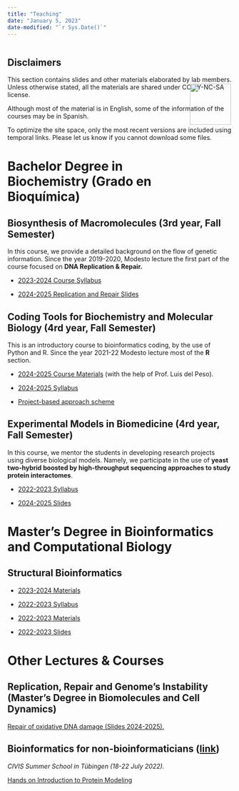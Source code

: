 ```yaml
---
title: "Teaching"
date: "January 5, 2023"
date-modified: "`r Sys.Date()`"
---
```


```r

```

::: {.callout-note icon="true"}
## Disclaimers

This section contains slides and other materials elaborated by lab members. Unless otherwise stated, all the materials are shared under CC BY-NC-SA license.

Although most of the material is in English, some of the information of the courses may be in Spanish.

To optimize the site space, only the most recent versions are included using\
temporal links. Please let us know if you cannot download some files.
:::

::: {style="float: right; position: relative; top: -160px; padding: 3px;"}
[![](figs/by-nc-sa.png){width="92"}](https://creativecommons.org/licenses/by-nc-sa/4.0/)
:::

# Bachelor Degree in Biochemistry (Grado en Bioquímica)

## Biosynthesis of Macromolecules (3rd year, Fall Semester)

In this course, we provide a detailed background on the flow of genetic information. Since the year 2019-2020, Modesto lecture the first part of the course focused on **DNA Replication & Repair.**

-   [2023-2024 Course Syllabus](https://dauam-my.sharepoint.com/:b:/g/personal/modesto_redrejo_uam_es/EW0FgKhnWp9ChzLMxPmpiqUBcp2-8EykmdqJKJ6qIe5QQQ?e=tIPMA6)

-   [2024-2025 Replication and Repair Slides](https://dauam-my.sharepoint.com/:f:/g/personal/modesto_redrejo_uam_es/EvPycXrpxclNm2iOSmJ3ufABPL5SJa5-egVX58105WiZUA?e=fDCP5n)

## Coding Tools for Biochemistry and Molecular Biology (4rd year, Fall Semester)

This is an introductory course to bioinformatics coding, by the use of Python and R. Since the year 2021-22 Modesto lecture most of the **R** section.

-   [2024-2025 Course Materials](https://r4biochemists.github.io/) (with the help of Prof. Luis del Peso).

-   [2024-2025 Syllabus](https://github.com/r4biochemists/r4biochemists.github.io/blob/main/2024_18245_es.pdf)

-   [Project-based approach scheme](https://github.com/r4biochemists/r4biochemists.github.io/blob/main/intro_PBL_2024.pdf)

## Experimental Models in Biomedicine (4rd year, Fall Semester)

In this course, we mentor the students in developing research projects using diverse biological models. Namely, we participate in the use of **yeast two-hybrid boosted by high-throughput sequencing approaches to study protein interactomes**.

-   [2022-2023 Syllabus](https://dauam-my.sharepoint.com/:b:/g/personal/modesto_redrejo_uam_es/EYlIhaze0UxLn6cCDmz0VG8BHZjlOjOSXvNqqW5jiyW46g?e=HAjQWJ)

-   [2024-2025 Slides](https://dauam-my.sharepoint.com/:b:/g/personal/modesto_redrejo_uam_es/EXv3VazVqJtDuaP8yC5Gx1IBsRdZXCpH3TYgDufkFvA0Jw?e=NerVLM)

# Master's Degree in Bioinformatics and Computational Biology

## Structural Bioinformatics

-   [2023-2024 Materials](https://strbio.github.io/)

-   [2022-2023 Syllabus](https://dauam-my.sharepoint.com/:b:/g/personal/modesto_redrejo_uam_es/EXvH5Ek4giFEsho4zZPCSiIBXoiTjW8DOZQhd9_jjGZQWA?e=gTMEvu)

-   [2022-2023 Materials](https://strbio.github.io/strbio2022_23/)

-   [2022-2023 Slides](https://dauam-my.sharepoint.com/:f:/g/personal/modesto_redrejo_uam_es/EiJOwHBHWjZDqT_HhzJJelABu-e5LKJ7gUHPEEqg3KKT3Q?e=kX48d4)

# Other Lectures & Courses

## Replication, Repair and Genome's Instability (Master's Degree in Biomolecules and Cell Dynamics)

[Repair of oxidative DNA damage (Slides 2024-2025).](https://dauam-my.sharepoint.com/:b:/g/personal/modesto_redrejo_uam_es/EerDM7ROrO9PtPDQ1WXL-P8Bi7d-oDAn-ZOVeq6a_c_PrA?e=a0a31s)

## Bioinformatics for non-bioinformaticians ([link](https://civis.eu/en/civis-courses/bioinformatics-for-non-bioinformaticians-computational-analyses-in-health-and-life-sciences))

*CIVIS Summer School in Tübingen (18-22 July 2022).*

[Hands on Introduction to Protein Modeling](https://mredrejo.github.io/handson2022/)
